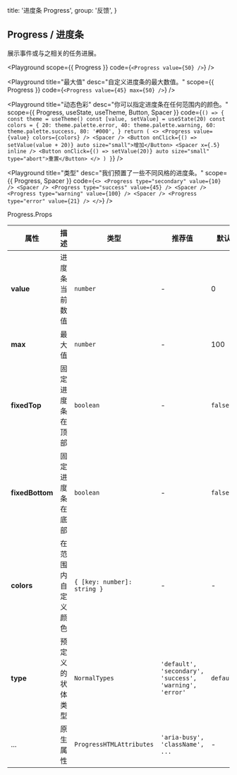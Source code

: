 
  title: '进度条 Progress',
  group: '反馈',
}

## Progress / 进度条

展示事件或与之相关的任务进展。

<Playground
  scope={{ Progress }}
  code={`
<Progress value={50} />
`}
/>

<Playground
  title="最大值"
  desc="自定义进度条的最大数值。"
  scope={{ Progress }}
  code={`
<Progress value={45} max={50} />
`}
/>

<Playground
  title="动态色彩"
  desc="你可以指定进度条在任何范围内的颜色。"
  scope={{ Progress, useState, useTheme, Button, Spacer }}
  code={`
() => {
  const theme = useTheme()
  const [value, setValue] = useState(20)
  const colors = {
    20: theme.palette.error,
    40: theme.palette.warning,
    60: theme.palette.success,
    80: '#000',
  }
  return (
    <>
      <Progress value={value} colors={colors} />
      <Spacer />
      <Button onClick={() => setValue(value + 20)} auto size="small">增加</Button>
      <Spacer x={.5} inline />
      <Button onClick={() => setValue(20)} auto size="small" type="abort">重置</Button>
    </>
  )
}
`}
/>

<Playground
  title="类型"
  desc="我们预置了一些不同风格的进度条。"
  scope={{ Progress, Spacer }}
  code={`
<>
  <Progress type="secondary" value={10} />
  <Spacer />
  <Progress type="success" value={45} />
  <Spacer />
  <Progress type="warning" value={100} />
  <Spacer />
  <Progress type="error" value={21} />
</>
`}
/>

<Attributes edit="/pages/zh-cn/components/progress.mdx">
<Attributes.Title>Progress.Props</Attributes.Title>

| 属性            | 描述               | 类型                        | 推荐值                                                  | 默认      |
| --------------- | ------------------ | --------------------------- | ------------------------------------------------------- | --------- |
| **value**       | 进度条当前数值     | `number`                    | -                                                       | 0         |
| **max**         | 最大值             | `number`                    | -                                                       | 100       |
| **fixedTop**    | 固定进度条在顶部   | `boolean`                   | -                                                       | `false`   |
| **fixedBottom** | 固定进度条在底部   | `boolean`                   | -                                                       | `false`   |
| **colors**      | 在范围内自定义颜色 | `{ [key: number]: string }` | -                                                       | -         |
| **type**        | 预定义的状体类型   | `NormalTypes`               | `'default', 'secondary', 'success', 'warning', 'error'` | `default` |
| ...             | 原生属性           | `ProgressHTMLAttributes`    | `'aria-busy', 'className', ...`                         | -         |

</Attributes>

